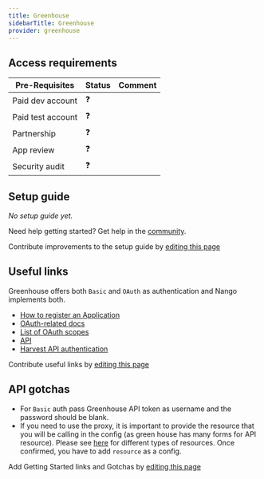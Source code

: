 ```yaml
---
title: Greenhouse
sidebarTitle: Greenhouse
provider: greenhouse
---
```



<Overview />
<PreBuiltTooling provider={providers[pageMetadata.provider]} />
<PreBuiltUseCases />

## Access requirements
| Pre-Requisites | Status | Comment|
| - | - | - |
| Paid dev account | ❓ |  |
| Paid test account | ❓ |  |
| Partnership | ❓ | |
| App review | ❓ |  |
| Security audit | ❓ | |


## Setup guide

_No setup guide yet._

<Tip>Need help getting started? Get help in the [community](https://nango.dev/slack).</Tip>

<Note>Contribute improvements to the setup guide by [editing this page](https://github.com/nangohq/nango/tree/master/docs-v2/integrations/all/insightly.mdx)</Note>


## Useful links
Greenhouse offers both `Basic` and `OAuth` as authentication and Nango implements both.

-   [How to register an Application](https://developers.greenhouse.io/candidate-ingestion.html#authentication)
-   [OAuth-related docs](https://developers.greenhouse.io/candidate-ingestion.html#introduction)
-   [List of OAuth scopes](https://developers.greenhouse.io/candidate-ingestion.html#oauth-scopes)
-   [API](https://developers.greenhouse.io)
-   [Harvest API authentication](https://developers.greenhouse.io/harvest.html#authentication)

<Note>Contribute useful links by [editing this page](https://github.com/nangohq/nango/tree/master/docs-v2/integrations/all/insightly.mdx)</Note>

## API gotchas

- For `Basic` auth pass Greenhouse API token as username and the password should be blank.
- If you need to use the proxy, it is important to provide the resource that you will be calling in the config (as green house has many forms for API resource). Please see [here](https://developers.greenhouse.io/) for different types of resources. Once confirmed, you have to add `resource` as a config.

<Note>Add Getting Started links and Gotchas by [editing this page](https://github.com/nangohq/nango/tree/master/docs-v2/integrations/all/greenhouse.mdx)</Note>
